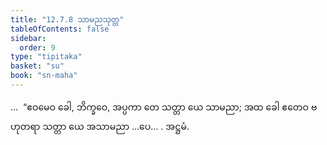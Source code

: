```yaml
---
title: "12.7.8 သာမညသုတ္တ"
tableOfContents: false
sidebar:
  order: 9
type: "tipitaka"
basket: "su"
book: "sn-maha"
---
```



<DynamicBreadcrumb />

<Division number="1138" book="sn-maha">

<Paragraph number="2450" book="sn-maha">
…  “ဧဝမေဝ ခေါ, ဘိက္ခဝေ, အပ္ပကာ တေ သတ္တာ ယေ သာမညာ; အထ ခေါ ဧတေဝ ဗဟုတရာ သတ္တာ ယေ အသာမညာ …ပေ… .

</Paragraph>
</Division>

<Paragraph number="2451" type="center" book="sn-maha">
အဋ္ဌမံ.
</Paragraph>